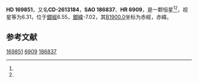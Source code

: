 {{Starbox begin
| name = HD 169851
}}
{{Starbox observe
| epoch = [[J2000.0|J2000.0]]
| constell = {{星座名待查}}<ref name=SIMBAD>{{cite web
 | url=http://simbad.u-strasbg.fr/simbad/sim-id?Ident=HR+6909
 | title =Pulsating variable Star
 | publisher=Centre de Données astronomiques de Strasbourg
 | work=SIMBAD
 | accessdate=2012-07-13}}</ref><ref name=DATA>{{cite web
 | url=http://vizier.u-strasbg.fr/viz-bin/VizieR-5?-out.add=.&-source=5050&-corr=PK=HR&-out.max=9999&HR=6909
 | title=VizieR Detailed Page
 | accessdate=2012-07-13
 | archive-date=2016-03-04
 | archive-url=https://web.archive.org/web/20160304234108/http://vizier.u-strasbg.fr/viz-bin/VizieR-5?-out.add=.&-source=5050&-corr=PK=HR&-out.max=9999&HR=6909
 | dead-url=no
 }}</ref>
| 星官 = 
| ra = {{RA|18|27|43.8}}<ref name=SIMBAD /><ref name=DATA />
| dec = {{DEC|-26|38|5}}<ref name=SIMBAD /><ref name=DATA />
| appmag_v = 6.31<ref name=SIMBAD /><ref name=DATA />
}}
{{Starbox character
| class = A8V+F2V<ref name=SIMBAD /><ref name=DATA />
| b-v = 0.26<ref name=SIMBAD /><ref name=DATA />
| u-b = <ref name=SIMBAD /><ref name=DATA />
| r-i = <ref name=SIMBAD /><ref name=DATA />
| variable = 
}}
{{Starbox astrometry
| radial_v = 
| prop_mo_ra = -29
| parallax = 0.009
| p_error =
}}
{{Starbox catalog
| names =CD-2613184，[[SAO星表|SAO]] 186837，[[HD星表|HD]] 169851，[[HR星表|HR]] 6909}}
{{Starbox reference |Simbad=HR+6909}}
{{Starbox end}}

'''HD 169851'''，又名'''CD-2613184'''，'''SAO 186837'''、'''HR 6909'''，是一颗恒星<ref name=SIMBAD /><ref name=DATA />，视星等为6.31，位于[[銀道座標系|銀經]]6.55，[[銀道座標系|銀緯]]-7.02，其[[B1900.0|B1900.0]]坐标为赤經{{RA|18|21|29.6}}，赤緯{{DEC|-26|-7.02|37}}。

== 参考文献 ==
{{reflist}}

{{star-stub}}

[[Category:HD和HDE天體|169851]]
[[Category:HR天體|6909]]
[[Category:SAO天體|186837]]